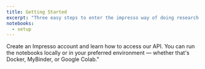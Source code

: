 ```yaml
---
title: Getting Started
excerpt: "Three easy steps to enter the impresso way of doing research."
notebooks:
  - setup
---
```


Create an Impresso account and learn how to access our API. You can run the notebooks locally or in your preferred environment — whether that's Docker, MyBinder, or Google Colab."
